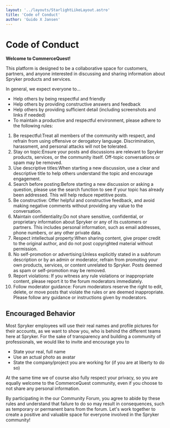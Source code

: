 ```yaml
---
layout: '../layouts/StarlightLikeLayout.astro'
title: 'Code of Conduct'
author: 'Guido X Jansen'    
---
```

# Code of Conduct

**Welcome to CommerceQuest!**

This platform is designed to be a collaborative space for customers, partners, and anyone interested in discussing and sharing information about Spryker products and services.

In general, we expect everyone to…

* Help others by being respectful and friendly
* Help others by providing constructive answers and feedback
* Help others by providing sufficient detail (including screenshots and links if needed)
* To maintain a productive and respectful environment, please adhere to the following rules:

1. Be respectful:Treat all members of the community with respect, and refrain from using offensive or derogatory language. Discrimination, harassment, and personal attacks will not be tolerated.
2. Stay on topic:Ensure your posts and discussions are relevant to Spryker products, services, or the community itself. Off-topic conversations or spam may be removed.
3. Use descriptive titles:When starting a new discussion, use a clear and descriptive title to help others understand the topic and encourage engagement.
4. Search before posting:Before starting a new discussion or asking a question, please use the search function to see if your topic has already been addressed. This will help reduce repetitive posts.
5. Be constructive: Offer helpful and constructive feedback, and avoid making negative comments without providing any value to the conversation.
6. Maintain confidentiality:Do not share sensitive, confidential, or proprietary information about Spryker or any of its customers or partners. This includes personal information, such as email addresses, phone numbers, or any other private data.
7. Respect intellectual property:When sharing content, give proper credit to the original author, and do not post copyrighted material without permission.
8. No self-promotion or advertising:Unless explicitly stated in a subforum description or by an admin or moderator, refrain from promoting your own products, services, or content unrelated to Spryker. Posts deemed as spam or self-promotion may be removed.
9. Report violations: If you witness any rule violations or inappropriate content, please report it to the forum moderators immediately.
10. Follow moderator guidance: Forum moderators reserve the right to edit, delete, or move posts that violate the rules or are deemed inappropriate. Please follow any guidance or instructions given by moderators.

## Encouraged Behavior

Most Spryker employees will use their real names and profile pictures for their accounts, as we want to show you, who is behind the different teams here at Spryker. For the sake of transparency and building a community of professionals, we would like to invite and encourage you to

* State your real, full name
* Use an actual photo as avatar
* State the company/project you are working for (if you are at liberty to do so)

At the same time we of course also fully respect your privacy, so you are equally welcome to the CommerceQuest community, even if you choose to not share any personal information.

By participating in the our Community Forum, you agree to abide by these rules and understand that failure to do so may result in consequences, such as temporary or permanent bans from the forum. Let's work together to create a positive and valuable space for everyone involved in the Spryker community!
